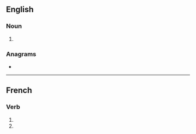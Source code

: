 {{also|Axons|àxons}}
==English==

===Noun===
{{head|en|noun plural form}}

# {{plural of|axon|lang=en}}

===Anagrams===
* {{anagrams|en|Axson|Naxos|Saxon}}

----

==French==

===Verb===
{{fr-verb-form}}

# {{inflection of|axer||1|p|pres|indc|lang=fr}}
# {{inflection of|axer||1|p|impr|lang=fr}}